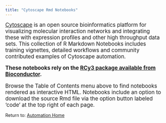 ```yaml
---
title: "Cytoscape Rmd Notebooks"
---
```


<big>[Cytoscape](https://cytoscape.org) is an open source bioinformatics platform for visualizing molecular interaction networks and integrating these with expression profiles and other high throughput data sets. This collection of R Markdown Notebooks includes training vignettes, detailed workflows and community contributed examples of Cytoscape automation.

<b>These notebooks rely on the [RCy3 package available from Bioconductor](https://bioconductor.org/packages/release/bioc/html/RCy3.html).</b>

Browse the Table of Contents menu above to find notebooks rendered as interactive HTML. Notebooks include an option to download the source Rmd file via the option button labeled 'code' at the top right of each page. 
</big>

Return to: [Automation Home](http://automation.cytoscape.org)